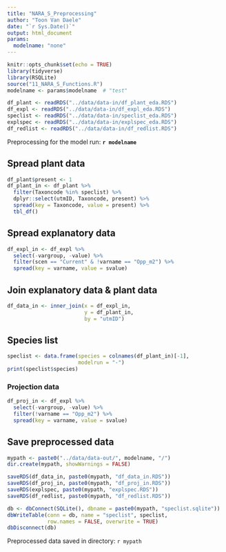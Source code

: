 ```yaml
---
title: "NARA_S_Preprocessing"
author: "Toon Van Daele"
date: "`r Sys.Date()`"
output: html_document
params:
  modelname: "none"
---
```


```r
knitr::opts_chunk$set(echo = TRUE)
library(tidyverse)
library(RSQLite)
source("11_NARA_S_Functions.R")
modelname <- params$modelname  # "test"
```

```r
df_plant <- readRDS("../data/data-in/df_plant_eda.RDS")
df_expl <- readRDS("../data/data-in/df_expl_eda.RDS")
speclist <- readRDS("../data/data-in/speclist_eda.RDS")
explspec <- readRDS("../data/data-in/explspec_eda.RDS")
df_redlist <- readRDS("../data/data-in/df_redlist.RDS")
```

Preprocessing for the model run: **`r modelname`**

## Spread plant data

```r
df_plant$present <- 1
df_plant_in <- df_plant %>%
  filter(Taxoncode %in% speclist) %>%
  dplyr::select(utmID, Taxoncode, present) %>%
  spread(key = Taxoncode, value = present) %>%
  tbl_df()
```

## Spread explanatory data

```r
df_expl_in <- df_expl %>%
  select(-vargroup, -value) %>%
  filter(scen == "Current" & !varname == "Opp_m2") %>%
  spread(key = varname, value = svalue)
```

## Join explanatory data & plant data

```r
df_data_in <- inner_join(x = df_expl_in,
                         y = df_plant_in,
                         by = "utmID")
```

## Species list

```r
speclist <- data.frame(species = colnames(df_plant_in)[-1],
                       modelrun = "-")
print(speclist$species)
```

### Projection data

```r
df_proj_in <- df_expl %>%
  select(-vargroup, -value) %>%
  filter(!varname == "Opp_m2") %>%
  spread(key = varname, value = svalue)
```

## Save preprocessed data

```r
mypath <- paste0("../data/data-out/", modelname, "/")
dir.create(mypath, showWarnings = FALSE)

saveRDS(df_data_in, paste0(mypath, "df_data_in.RDS"))
saveRDS(df_proj_in, paste0(mypath, "df_proj_in.RDS"))
saveRDS(explspec, paste0(mypath, "explspec.RDS"))
saveRDS(df_redlist, paste0(mypath, "df_redlist.RDS"))

db <- dbConnect(SQLite(), dbname = paste0(mypath, "speclist.sqlite"))
dbWriteTable(conn = db, name = "speclist", speclist,
             row.names = FALSE, overwrite = TRUE)
dbDisconnect(db)
```

Preprocessed data saved in directory: `r mypath`
